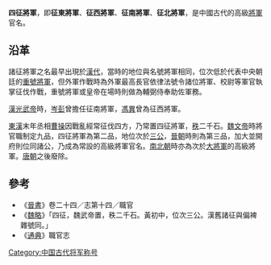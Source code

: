 '''四征將軍'''，即'''征東將軍'''、'''征西將軍'''、'''征南將軍'''、'''征北將軍'''，是中國古代的高級[[將軍_(東亞古代)|將軍]]官名。

==沿革==
諸征將軍之名最早出現於[[汉朝|漢代]]，當時的地位與名號將軍相同，位次低於代表中央朝廷的[[重號將軍|重號將軍]]，但外軍作戰時為外軍最高長官依律法號令諸位將軍、校尉等軍官執掌征伐作戰，重號將軍或皇帝在場時則做為輔弼侍奉助佐軍務。

[[漢光武帝|漢光武帝]]時，[[岑彭|岑彭]]曾擔任征南將軍，[[冯异|馮異]]曾為征西將軍。 

[[東漢|東漢]]末年丞相[[曹操|曹操]]因戰亂經常征伐四方，乃常置四征將軍，[[品秩|秩]]二千石。[[曹丕|魏文帝]]時將官職制定九品，四征將軍為第二品，地位次於[[三公|三公]]，[[晉朝|晉朝]]時則為第三品，加大並開府則位同諸公，乃成為常設的高級將軍官名。[[南北朝|南北朝]]時亦為次於[[大將軍_(東亞)|大將軍]]的高級將軍。[[唐朝|唐朝]]之後廢除。

== 參考 ==
*《[[晉書|晉書]]》卷二十四／志第十四／職官
*《[[魏略|魏略]]》「四征，魏武帝置，秩二千石。黃初中，位次三公。漢舊諸征與偏裨雜號同。」
*《[[通典|通典]]》職官志

[[Category:中国古代将军称号|Category:中国古代将军称号]]